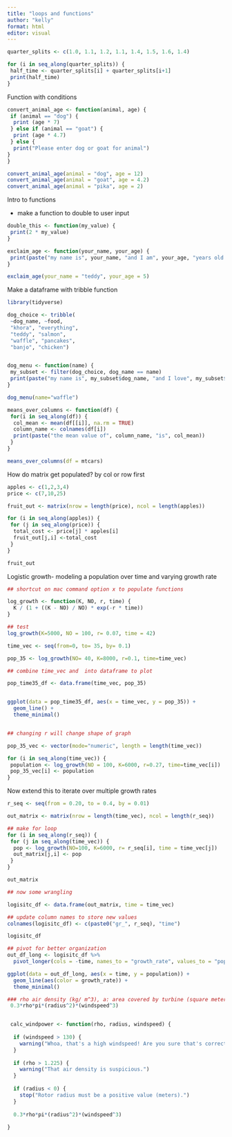 ```yaml
---
title: "loops and functions"
author: "kelly"
format: html
editor: visual
---
```


```r
quarter_splits <- c(1.0, 1.1, 1.2, 1.1, 1.4, 1.5, 1.6, 1.4)

for (i in seq_along(quarter_splits)) {
 half_time <- quarter_splits[i] + quarter_splits[i+1]
 print(half_time)
}
```

Function with conditions

```r
convert_animal_age <- function(animal, age) {
 if (animal == "dog") {
  print (age * 7)
 } else if (animal == "goat") {
  print (age * 4.7)
 } else {
  print("Please enter dog or goat for animal")
}
}

convert_animal_age(animal = "dog", age = 12)
convert_animal_age(animal = "goat", age = 4.2)
convert_animal_age(animal = "pika", age = 2)
```

Intro to functions

-   make a function to double to user input

```r
double_this <- function(my_value) {
 print(2 * my_value)
}


```

```r
exclaim_age <- function(your_name, your_age) {
 print(paste("my name is", your_name, "and I am", your_age, "years old!"))
}

exclaim_age(your_name = "teddy", your_age = 5)
```

Make a dataframe with tribble function

```r
library(tidyverse)

dog_choice <- tribble(
 ~dog_name, ~food,
 "khora", "everything",
 "teddy", "salmon",
 "waffle", "pancakes",
 "banjo", "chicken")


dog_menu <- function(name) {
 my_subset <- filter(dog_choice, dog_name == name)
 print(paste("my name is", my_subset$dog_name, "and I love", my_subset$food))
}

dog_menu(name="waffle")


```

```r
means_over_columns <- function(df) {
 for(i in seq_along(df)) {
  col_mean <- mean(df[[i]], na.rm = TRUE)
  column_name <- colnames(df[i])
  print(paste("the mean value of", column_name, "is", col_mean))
 }
}

means_over_columns(df = mtcars)
```

How do matrix get populated? by col or row first

```r
apples <- c(1,2,3,4)
price <- c(7,10,25)

fruit_out <- matrix(nrow = length(price), ncol = length(apples))

for (i in seq_along(apples)) {
 for (j in seq_along(price)) {
  total_cost <- price[j] * apples[i]
  fruit_out[j,i] <-total_cost
 }
}

fruit_out


```

Logistic growth- modeling a population over time and varying growth rate

```r
## shortcut on mac command option x to populate functions 

log_growth <- function(K, NO, r, time) {
  K / (1 + ((K - NO) / NO) * exp(-r * time))
}

## test
log_growth(K=5000, NO = 100, r= 0.07, time = 42)


```

```r
time_vec <- seq(from=0, to= 35, by= 0.1)

pop_35 <- log_growth(NO= 40, K=8000, r=0.1, time=time_vec)

## combine time_vec and  into dataframe to plot

pop_time35_df <- data.frame(time_vec, pop_35)


ggplot(data = pop_time35_df, aes(x = time_vec, y = pop_35)) +
  geom_line() +
  theme_minimal()


## changing r will change shape of graph
```

```r
pop_35_vec <- vector(mode="numeric", length = length(time_vec))

for (i in seq_along(time_vec)) {
 population <- log_growth(NO = 100, K=6000, r=0.27, time=time_vec[i])
 pop_35_vec[i] <- population
}
```

Now extend this to iterate over multiple growth rates

```r
r_seq <- seq(from = 0.20, to = 0.4, by = 0.01)

out_matrix <- matrix(nrow = length(time_vec), ncol = length(r_seq))

## make for loop 
for (i in seq_along(r_seq)) {
 for (j in seq_along(time_vec)) {
  pop <- log_growth(NO=100, K=6000, r= r_seq[i], time = time_vec[j])
  out_matrix[j,i] <- pop
 }
}

out_matrix

## now some wrangling 

logisitc_df <- data.frame(out_matrix, time = time_vec)

## update column names to store new values
colnames(logisitc_df) <- c(paste0("gr_", r_seq), "time")

logisitc_df

## pivot for better organization
out_df_long <- logisitc_df %>% 
  pivot_longer(cols = -time, names_to = "growth_rate", values_to = "population")

ggplot(data = out_df_long, aes(x = time, y = population)) +
  geom_line(aes(color = growth_rate)) +
  theme_minimal()
```

```r
### rho air density (kg/ m^3), a: area covered by turbine (square meters), v: wind velocity (m/s)
 0.3*rho*pi*(radius^2)*(windspeed^3)


 calc_windpower <- function(rho, radius, windspeed) {
  
  if (windspeed > 130) {
    warning("Whoa, that's a high windspeed! Are you sure that's correct?")
  }
  
  if (rho > 1.225) {
    warning("That air density is suspicious.")
  }
  
  if (radius < 0) {
    stop("Rotor radius must be a positive value (meters).")
  }
  
  0.3*rho*pi*(radius^2)*(windspeed^3)
  
}

```
